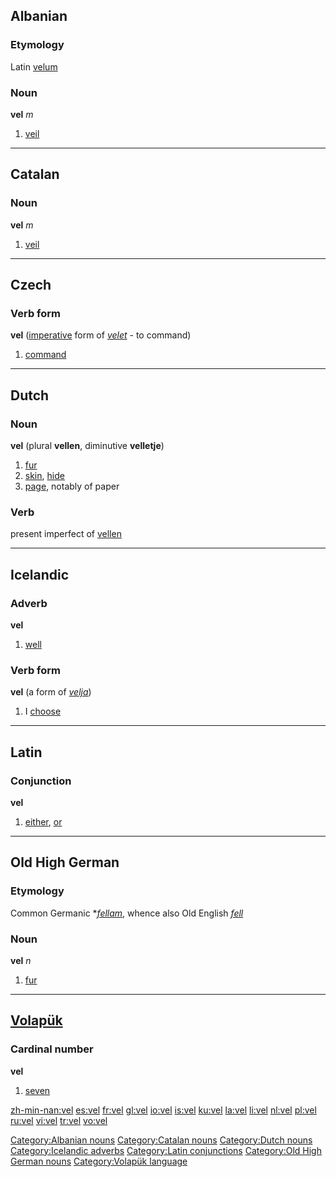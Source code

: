 {{see|-vel}}
==Albanian==
===Etymology===
Latin [[velum]]
===Noun===
'''vel''' ''m''

# [[veil]]

[[Category:Albanian nouns]]

----

==Catalan==
===Noun===
'''vel''' ''m''

# [[veil]]

[[Category:Catalan nouns]]

----

==Czech==
===Verb form===
'''vel''' ([[imperative]] form of ''[[velet]]'' - to command)

# [[command]]

----

==Dutch==
===Noun===
'''vel''' (plural '''vellen''', diminutive '''velletje''')

# [[fur]]
# [[skin]], [[hide]]
# [[page]], notably of paper

[[Category:Dutch nouns]]

===Verb===
present imperfect of [[vellen]]

----

==Icelandic==
===Adverb===
'''vel'''

# [[well]]

[[Category:Icelandic adverbs]]

===Verb form===
'''vel''' (a form of ''[[velja]]'')

# I [[choose]]

----

==Latin==
===Conjunction===
'''vel'''
# [[either]], [[or]]

[[Category:Latin conjunctions]]

----

==Old High German==
===Etymology===
Common Germanic *''[[fellam]]'', whence also Old English ''[[fell]]''
===Noun===
'''vel''' ''n''

# [[fur]]

[[Category:Old High German nouns]]
----

==[[Volapük]]==
===Cardinal number===
'''vel'''

# [[seven]]

[[Category:Volapük language]]

[[zh-min-nan:vel]]
[[es:vel]]
[[fr:vel]]
[[gl:vel]]
[[io:vel]]
[[is:vel]]
[[ku:vel]]
[[la:vel]]
[[li:vel]]
[[nl:vel]]
[[pl:vel]]
[[ru:vel]]
[[vi:vel]]
[[tr:vel]]
[[vo:vel]]